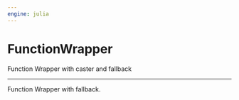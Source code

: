 ```yaml
---
engine: julia
---
```


# FunctionWrapper {#sec-doc}
    

::: {.callout-note appearance="simple" title="docblock" collapse=false}    

Function Wrapper with caster and fallback
 


:::
    

 --- 
 
::: {.callout-note appearance="simple" title="docblock" collapse=false}    

Function Wrapper with fallback.
 


:::
    

